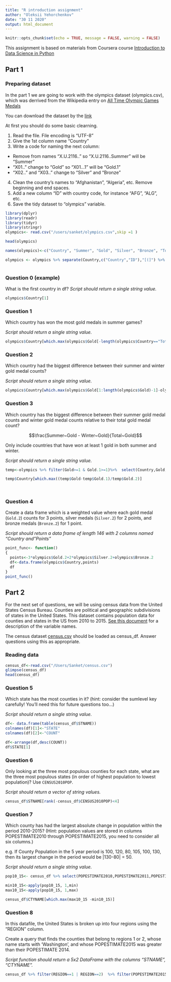 ```yaml
---
title: "R introduction assignment"
author: "Oleksii Yehorchenkov"
date: "30 11 2020"
output: html_document
---
```


```r
knitr::opts_chunk$set(echo = TRUE, message = FALSE, warning = FALSE)
```

This assignment is based on materials from Coursera course [Introduction to Data Science in Python](https://www.coursera.org/learn/python-data-analysis/home/welcome)

## Part 1
### Preparing dataset

In the part 1 we are going to work with the olympics dataset (olympics.csv), which was derrived from the Wikipedia entry on [All Time Olympic Games Medals](https://en.wikipedia.org/wiki/All-time_Olympic_Games_medal_table)

You can download the dataset by the [link](https://www.dropbox.com/s/9oayr45v7nj30nv/olympics.csv?dl=0)

At first you should do some basic clearning.

1. Read the file. File encoding is "UTF-8"
2. Give the 1st column name "Country"
3. Write a code for naming the next column:
- Remove from names "X.U.2116.." so "X.U.2116..Summer" will be "Summer"
- "X01.." change to "Gold" so "X01...1" will be "Gold.1"
- "X02.." and "X03.." change to "Silver" and "Bronze"
4. Clean the country's names to "Afghanistan", "Algeria", etc. Remove beginning and end spaces.
5. Add a new column "ID" with country code, for instance "AFG", "ALG", etc.
6. Save the tidy dataset to "olympics" variable.


```r
library(dplyr)
library(readr)
library(tidyr)
library(stringr)
olympics<- read.csv("/users/sanket/olympics.csv",skip =1 )

head(olympics)

names(olympics)<-c("Country", "Summer", "Gold", "Silver", "Bronze", "Total", "Winter", "Gold.1", "Silver.1", "Bronze.1", "Total.1", "Games", "Gold.2", "Silver.2", "Bronze.2", "Combined.total")

olympics <- olympics %>% separate(Country,c("Country","ID"),"[(]") %>% mutate(ID=gsub("[)]","",ID))
  
```

### Question 0 (example)

What is the first country in df?
*Script should return a single string value.*

```r
olympics$Country[1]
```

### Question 1

Which country has won the most gold medals in summer games?

*Script should return a single string value.*

```r
olympics$Country[which.max(olympics$Gold[-length(olympics$Country=="Total")])]
```

### Question 2

Which country had the biggest difference between their summer and winter gold medal counts?

*Script should return a single string value.*

```r

olympics$Country[which.max(olympics$Gold[1:length(olympics$Gold)-1]-olympics$Gold.1[1:length(olympics$Gold.1)-1])]
```

### Question 3

Which country has the biggest difference between their summer gold medal counts and winter gold medal counts relative to their total gold medal count? 

$$\frac{Summer~Gold - Winter~Gold}{Total~Gold}$$

Only include countries that have won at least 1 gold in both summer and winter.

*Script should return a single string value.*

```r

temp<-olympics %>% filter(Gold>=1 & Gold.1>=1)%>%  select(Country,Gold,Gold.1,Gold.2)

temp$Country[which.max((temp$Gold-temp$Gold.1)/temp$Gold.2)]
  
  

```



### Question 4

Create a data frame which is a weighted value where each gold medal (`Gold.2`) counts for 3 points, silver medals (`Silver.2`) for 2 points, and bronze medals (`Bronze.2`) for 1 point.

*Script should return a data frame of length 146 with 2 columns named "Country and "Points"*

```r
point_func<- function()
{
  points<-3*olympics$Gold.2+2*olympics$Silver.2+olympics$Bronze.2
  df<-data.frame(olympics$Country,points)
  df
}
point_func()
```

## Part 2

For the next set of questions, we will be using census data from the United States Census Bureau. Counties are political and geographic subdivisions of states in the United States. This dataset contains population data for counties and states in the US from 2010 to 2015. [See this document](https://www.dropbox.com/s/a0c2fdkaxokk2ys/CO-EST2015-alldata.pdf?dl=0) for a description of the variable names.

The census dataset [census.csv](https://www.dropbox.com/s/c1b2vqg8i3m1n93/census.csv?dl=0) should be loaded as census_df. Answer questions using this as appropriate.

### Reading data
```r
census_df<-read.csv("/Users/Sanket/census.csv")
glimpse(census_df)
head(census_df)
```


### Question 5
Which state has the most counties in it? (hint: consider the sumlevel key carefully! You'll need this for future questions too...)

*Script should return a single string value.*

```r
df<- data.frame(table(census_df$STNAME))
colnames(df)[1]<-"STATE"
colnames(df)[2]<-"COUNT"

df<-arrange(df,desc(COUNT))
df$STATE[1]

```

### Question 6
Only looking at the three most populous counties for each state, what are the three most populous states (in order of highest population to lowest population)? Use `CENSUS2010POP`.

*Script should return a vector of string values.*

```r
census_df$STNAME[rank(-census_df$CENSUS2010POP)<4]

```

### Question 7

Which county has had the largest absolute change in population within the period 2010-2015? (Hint: population values are stored in columns POPESTIMATE2010 through POPESTIMATE2015, you need to consider all six columns.)

e.g. If County Population in the 5 year period is 100, 120, 80, 105, 100, 130, then its largest change in the period would be |130-80| = 50.

*Script should return a single string value.*

```r
pop10_15<- census_df %>% select(POPESTIMATE2010,POPESTIMATE2011,POPESTIMATE2012,POPESTIMATE2013,POPESTIMATE2014,POPESTIMATE2015)

min10_15<-apply(pop10_15, 1,min)
max10_15<-apply(pop10_15, 1,max)

census_df$CTYNAME[which.max(max10_15 -min10_15)]

```

### Question 8

In this datafile, the United States is broken up into four regions using the "REGION" column. 

Create a query that finds the counties that belong to regions 1 or 2, whose name starts with 'Washington', and whose POPESTIMATE2015 was greater than their POPESTIMATE 2014.

*Script function should return a 5x2 DataFrame with the columns "STNAME", "CTYNAME".*

```r
census_df %>% filter(REGION==1 | REGION==2)  %>% filter(POPESTIMATE2015 > POPESTIMATE2014 & grepl("Washington",CTYNAME)) %>% select(STNAME,CTYNAME)
```








